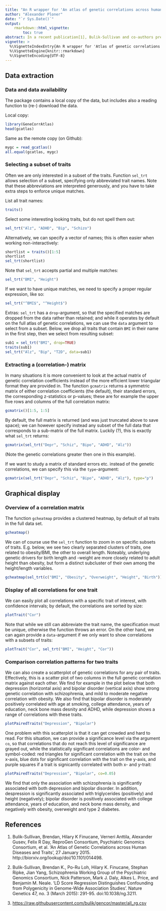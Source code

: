 ```yaml
---
title: "An R wrapper for 'An atlas of genetic correlations across human diseases and traits'"
author: "Alexander Ploner"
date: "`r Sys.Date()`"
output: 
    rmarkdown::html_vignette: 
        toc: true
abstract: In a recent publication[1], Bulik-Sullivan and co-authors presented a matrix of genome-wide genetic correlations derived via linkage-disequilibrium regression[2]. The resulting correlations are available both from the supplementary material of the original article and from github[3] in an easily readable, alas somewhat dry text format (.csv). This package wraps the data and offers simple, but hopefully convenient methods for extracting and displaying correlations for the whole collection or user-specified subsets thereof.
vignette: >
  %\VignetteIndexEntry{An R wrapper for 'Atlas of genetic correlations' (Bulik-Sullivan et al. 2015)}
  %\VignetteEngine{knitr::rmarkdown}
  %\VignetteEncoding{UTF-8}
---
```


## Data extraction

### Data and data availability

The package contains a local copy of the data, but includes also a reading function to (re-) download the data.

Local copy:
```r
library(GeneCorrAtlas)
head(gcatlas)
```

Same as the remote copy (on Github):
```r
mygc = read_gcatlas()
all.equal(gcatlas, mygc)
```

### Selecting a subset of traits

Often we are only interested in a subset of the traits. Function `sel_trt` allows selection of a subset, specifying only abbreviated trait names. Note that these abbreviations are interpreted generously, and you have to take extra steps to enforce unique matches.

List all trait names:
```r
traits()
```

Select some interesting looking traits, but do not spell them out:
```r
sel_trt("Alz", "ADHD", "Bip", "Schizo")
```
Alternatively, we can specify a vector of names; this is often easier when working non-interactively:
```r
shortlist = traits()[1:5]
shortlist
sel_trt(shortlist)
```

Note that `sel_trt` accepts partial and multiple matches:
```r
sel_trt("BMI", "Height")
```
If we want to have unique matches, we need to specify a proper regular expression, like so:
```r
sel_trt("^BMI$", "^Height$")
```

Extras: `sel_trt` has a `drop`-argument, so that the specified matches are dropped from the data rather than retained; and while it operates by default on the full atlas of genetic correlations, we can use the `data` argument to select from a subset. Below, we drop all traits that contain `BMI` in their name in the first step, then we select from resulting subset:
```r
sub1 = sel_trt("BMI", drop=TRUE)
traits(sub1)
sel_trt("Alz", "Bip", "T2D", data=sub1)
```

### Extracting a (correlation-) matrix

In many situations it is more convenient to look at the actual matrix of genetic correlation coefficients instead of the more efficient lower triangular format they are provided in. The function `gcmatrix` returns a symmetric matrix of either correlation coefficients (the default), their standard errors, the corresponding z-statistics or p-values; these are for example the upper five rows and columns of the full correlation matrix:
```r
gcmatrix()[1:5, 1:5]
```

By default, the full matrix is returned (and was just truncated above to save space); we can however specify instead any subset of the full data that corresponds to a sub-matrix of the full matrix. Luckily (?), this is exactly what `sel_trt` returns:
```r
gcmatrix(sel_trt("Depr", "Schiz", "Bipo", "ADHD", "Alz"))
```
(Note the genetic correlations greater then one in this example).

If we want to study a matrix of standard errors etc. instead of the genetic correlations, we can specify this via the `type`-argument:
```r
gcmatrix(sel_trt("Depr", "Schiz", "Bipo", "ADHD", "Alz"), type="p")
```

## Graphical display

### Overview of a correlation matrix

The function `gcheatmap` provides a clustered heatmap, by default of all traits in the full data set.
```r
gcheatmap()
```

We can of course use the `sel_trt` function to zoom in on specific subsets of traits. E.g. below, we see two clearly separated clusters of traits, one related to obesity/BMI, the other to overall length. Noteably, underlying genetic drivers for birth length and -weight are more closely related to adult height than obesity, but form a distinct subcluster of their own among the height/length variables.

```r
gcheatmap(sel_trt(c("BMI", "Obesity", "Overweight", "Height", "Birth")))
```

### Display of all correlations for one trait

We can easily plot all correlations with a specific trait of interest, with confidence intervals; by default, the correlations are sorted by size:
```r
plotTrait("Cor")
```

Note that while we still can abbreviate the trait name, the specification must be unique, otherwise the function throws an error. On the other hand, we can again provide a `data`-argument if we only want to show correlations with a subsets of traits:
```r
plotTrait("Cor", sel_trt("BMI", "Height", "Cor"))
```


### Comparison correlation patterns for two traits

We can also create a scatterplot of genetic correlations for any pair of traits. Effectively, this is a scatter plot of two columns in the full genetic correlation matrix against each other. We find for example in the plot below that both depression (horizontal axis) and bipolar disorder (vertical axis) show strong genetic correlation with schizophrenia, and mild to moderate negative correlation with obesity. We also find that bipolar disorder is moderately positively correlated with age at smoking, college attendance, years of education, neck bone mass desnity and ADHD, while depression shows a range of correlations with these traits.  
```r
plotPairedTraits("Depression", "Bipolar")
```

One problem with this scatterplot is that it can get crowded and hard to read. For this situation, we can provide a significance level via the argument `co`, so that correlations that do not reach this level of significance are grayed out, while the statistically significant correlations are color- and symbol-coded: red triangles for significant correlation with the trait on the x-axis, blue dots for sígnificant correlation with the trait on the y-axis, and purple squares if a trait is signicantly correlated with both x- and y-trait:
```r
plotPairedTraits("Depression", "Bipolar", co=0.05)
```

We find that only the association with schizophrenia is significantly associated with both depression and bipolar disorder. In addition, despression is significantly associated with triglycerides (positively) and height (negatively); bipolar disorder is positively associated with college attendance, years of education, and neck bone mass density, and negatively with obesity, overweight and type 2 diabetes.





## References

1. Bulik-Sullivan, Brendan, Hilary K Finucane, Verneri Anttila, Alexander Gusev, Felix R Day, ReproGen Consortium, Psychiatric Genomics Consortium, et al. 'An Atlas of Genetic Correlations across Human Diseases and Traits', 27 January 2015. http://biorxiv.org/lookup/doi/10.1101/014498.

2. Bulik-Sullivan, Brendan K., Po-Ru Loh, Hilary K. Finucane, Stephan Ripke, Jian Yang, Schizophrenia Working Group of the Psychiatric Genomics Consortium, Nick Patterson, Mark J. Daly, Alkes L. Price, and Benjamin M. Neale. 'LD Score Regression Distinguishes Confounding from Polygenicity in Genome-Wide Association Studies'. Nature Genetics 47, no. 3 (March 2015): 291-95. doi:10.1038/ng.3211.

3. <https://raw.githubusercontent.com/bulik/gencor/master/all_rg.csv>



